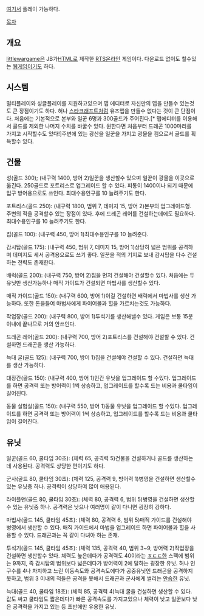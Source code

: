 [http://littlewargame.com/ 여기서] 플레이 가능하다.

[[목차]]
== 개요 ==
[[littlewargame]]은 JB가[[HTML]]로 제작한 [[RTS]]온라인 게임이다. 다운로드 없이도 할수있는 [[웹게임]]이기도 하다.
== 시스템 ==
멀티플레이와 싱글플레이를 지원하고있으며 맵 에디터로 자신만의 맵을 만들수 있는것도 큰 장점이기도 하다. 허나 [[스타크래프트]]처럼 유즈맵을 만들수 없다는 것이 큰 단점이다.
처음에는 기본적으로 본부와 일꾼 6명과 300골드가 주어진다.[* 맵에디터를 이용해서 골드를 제외한 나머지 수치를 바꿀수 있다. 원한다면 처음부터 드래곤 1000마리를 가지고 시작할수도 있다!]주변에 있는 광산을 일꾼을 가지고 광물을 캠으로서 골드를 획득할수 있다.
== 건물 ==
성(골드 300); (내구력 1400, 방어 2)일꾼을 생산할수 있으며 일꾼이 광물을 이곳으로 옮긴다. 250골드로 포트리스로 업그레이드 할 수 있다. 피통이 1400이나 되기 때문에 입구 방어용으로도 쓰인다. 최대수용인구를 10 늘려주기도 한다.

포트리스(골드 250): (내구력 1800, 범위 7, 데미지 15, 방어 2)본부의 업그레이드형. 주변의 적을 공격할수 있는 장점이 있다. 후에 드레곤 레어를 건설하는데에도 필요하다. 최대수용인구를 10 늘려주기도 한다.

집(골드 100): (내구력 450, 방어 1)최대수용인구를 10 늘려준다.

감시탑(골드 175): (내구력 450, 범위 7, 데미지 15, 방어 1)상당히 넓은 범위를 공격하며 데미지도 세서 공격용으로도 쓰기 좋다. 일꾼을 적의 기지로 보내 감시탑을 다수 건설하는 전략도 존재한다.

배럭(골드 200): (내구력 750, 방어 2)집을 먼저 건설해야 건설할수 있다. 처음에는 두 유닛만 생산가능하나 매직 가이드가 건설되면 마법사를 생산할수 있다.

매직 가이드(골드 150): (내구력 600, 방어 1)이걸 건설하면 배럭에서 마법사를 생산 가능하다. 또한 돈을들여 마법사에게 파이어볼과 힐을 가르치는것도 가능하다.

작업장(골드 200): (내구력 800, 방어 1)투석기를 생산해낼수 있다. 게임은 보통 15분 이내에 끝나므로 거의 안쓰인다.

드래곤 레어(골드 200): (내구력 700, 방어 2)포트리스를 건설해야 건설할 수 있다. 건설하면 드래곤을 생산 가능하다.

늑대 굴(골드 125): (내구력 700, 방어 1)집을 건설해야 건설할 수 있다. 건설하면 늑대를 생산 가능하다.

대장간(골드 150): (내구력 400, 방어 1)인간 유닛을 업그레이드 할 수있다. 업그레이드를 하면 공격력 또는 방어력이 1씩 상승하고, 업그레이드를 할수록 드는 비용과 쿨타임이 길어진다.

동물 실험실(골드 150): (내구력 550, 방어 1)동물 유닛을 업그레이드 할 수있다. 업그레이드를 하면 공격력 또는 방어력이 1씩 상승하고, 업그레이드를 할수록 드는 비용과 쿨타임이 길어진다.

== 유닛 ==
일꾼(골드 60, 쿨타임 30초): (체력 65, 공격력 5)건물을 건설하거나 골드를 생산하는데 사용된다. 공격력도 상당한 편이기도 하다.

군사(골드 80, 쿨타임 30초): (체력 125, 공격력 9, 방어력 1)병영을 건설하면 생산할수 있는 유닛중 하나. 공격력이 상당하여 많이 애용된다.

라이플맨(골드 80, 쿨타임 30초): (체력 80, 공격력 6, 범위 5)병영을 건설하면 생산할수 있는 유닛중 하나. 공격력은 낮으나 여러명이 같이 다니면 굉장히 강하다.

마법사(골드 145, 쿨타임 45초): (체력 80, 공격력 6, 범위 5)매직 가이드를 건설해야 병영에서 생산할 수 있다. 매직 가이드에서 마법을 업그레이드 하면 파이어볼과 힐을 사용할 수 있다. 드래곤과는 꼭 같이 다녀야 하는 존재.

투석기(골드 145, 쿨타임 45초): (체력 135, 공격력 40, 범위 3~9, 방어력 2)작업장을 건설하면 생산할수 있다. 체력도 높은데다가 공격력도 40이라는 [[ㅎㄷㄷ]]한 스펙에 범위는 9까지, 즉 감시탑의 범위보다 넓은데다가 방어력이 2에 달하는 굉장한 유닛. 허나 인구수를 4나 차지하고 느린 이동속도와 공격속도에다가 공중유닛인 드래곤을 공격하지 못하고, 범위 3 이내의 적들은 공격을 못해서 드래곤과 군사에게 썰리는 [[안습]]한 유닛.

늑대(골드 40, 쿨타임 18초): (체력 85, 공격력 4)늑대 굴을 건설하면 생산할 수 있다. 값도 싸고 쿨타임도 짧은데다가 빠른 공격속도를 가지고있으나 체력이 낮고 일꾼보다 낮은 공격력을 가지고 있는 등 초반에만 유용한 유닛.

